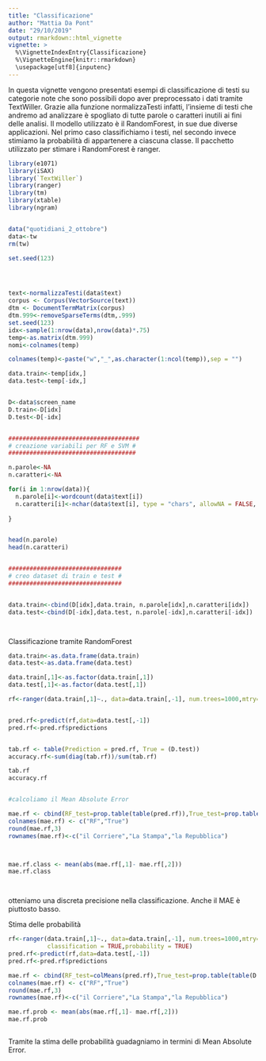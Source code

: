 ```yaml
---
title: "Classificazione"
author: "Mattia Da Pont"
date: "29/10/2019"
output: rmarkdown::html_vignette
vignette: >
  %\VignetteIndexEntry{Classificazione}
  %\VignetteEngine{knitr::rmarkdown}
  \usepackage[utf8]{inputenc}
---
```


In questa vignette vengono presentati esempi di classificazione
di testi su categorie note che sono possibili dopo aver preprocessato i dati tramite TextWiller.
Grazie alla funzione normalizzaTesti infatti, l'insieme di testi che andremo ad analizzare è spogliato di tutte parole o caratteri inutili ai fini delle analisi.
Il modello utilizzato è il RandomForest, in sue due diverse applicazioni.
Nel primo caso classifichiamo i testi, nel secondo invece stimiamo la probabilità di appartenere a ciascuna classe.
Il pacchetto utilizzato per stimare i RandomForest è ranger.


```r
library(e1071)
library(iSAX)
library(`TextWiller`)
library(ranger)
library(tm)
library(xtable)
library(ngram)


data("quotidiani_2_ottobre")
data<-tw
rm(tw)

set.seed(123)





```

```r

text<-normalizzaTesti(data$text)
corpus <- Corpus(VectorSource(text))
dtm <- DocumentTermMatrix(corpus)
dtm.999<-removeSparseTerms(dtm,.999)
set.seed(123)
idx<-sample(1:nrow(data),nrow(data)*.75)
temp<-as.matrix(dtm.999)
nomi<-colnames(temp)

colnames(temp)<-paste("w","_",as.character(1:ncol(temp)),sep = "")

data.train<-temp[idx,]
data.test<-temp[-idx,]


D<-data$screen_name
D.train<-D[idx]
D.test<-D[-idx]


#####################################
# creazione variabili per RF e SVM #
####################################

n.parole<-NA
n.caratteri<-NA

for(i in 1:nrow(data)){
  n.parole[i]<-wordcount(data$text[i])
  n.caratteri[i]<-nchar(data$text[i], type = "chars", allowNA = FALSE, keepNA = NA)
  
}


head(n.parole)
head(n.caratteri)


################################
# creo dataset di train e test #
################################


data.train<-cbind(D[idx],data.train, n.parole[idx],n.caratteri[idx])
data.test<-cbind(D[-idx],data.test, n.parole[-idx],n.caratteri[-idx])




```



Classificazione tramite RandomForest

```r

data.train<-as.data.frame(data.train)
data.test<-as.data.frame(data.test)

data.train[,1]<-as.factor(data.train[,1])
data.test[,1]<-as.factor(data.test[,1])

rf<-ranger(data.train[,1]~., data=data.train[,-1], num.trees=1000,mtry=38,classification = TRUE, importance = "impurity")


pred.rf<-predict(rf,data=data.test[,-1])
pred.rf<-pred.rf$predictions


tab.rf <- table(Prediction = pred.rf, True = (D.test))
accuracy.rf<-sum(diag(tab.rf))/sum(tab.rf)

tab.rf
accuracy.rf


#calcoliamo il Mean Absolute Error

mae.rf <- cbind(RF_test=prop.table(table(pred.rf)),True_test=prop.table(table(D.test)))
colnames(mae.rf) <- c("RF","True")
round(mae.rf,3)
rownames(mae.rf)<-c("il Corriere","La Stampa","la Repubblica")



mae.rf.class <- mean(abs(mae.rf[,1]- mae.rf[,2]))
mae.rf.class




```

otteniamo una discreta precisione nella classificazione.
Anche il MAE è piuttosto basso.


Stima delle probabilità


```r

rf<-ranger(data.train[,1]~., data=data.train[,-1], num.trees=1000,mtry=38,
           classification = TRUE,probability = TRUE)
pred.rf<-predict(rf,data=data.test[,-1])
pred.rf<-pred.rf$predictions

mae.rf <- cbind(RF_test=colMeans(pred.rf),True_test=prop.table(table(D.test)))
colnames(mae.rf) <- c("RF","True")
round(mae.rf,3)
rownames(mae.rf)<-c("il Corriere","La Stampa","la Repubblica")

mae.rf.prob <- mean(abs(mae.rf[,1]- mae.rf[,2]))
mae.rf.prob



```

Tramite la stima delle probabilità guadagniamo in termini di Mean Absolute Error.





